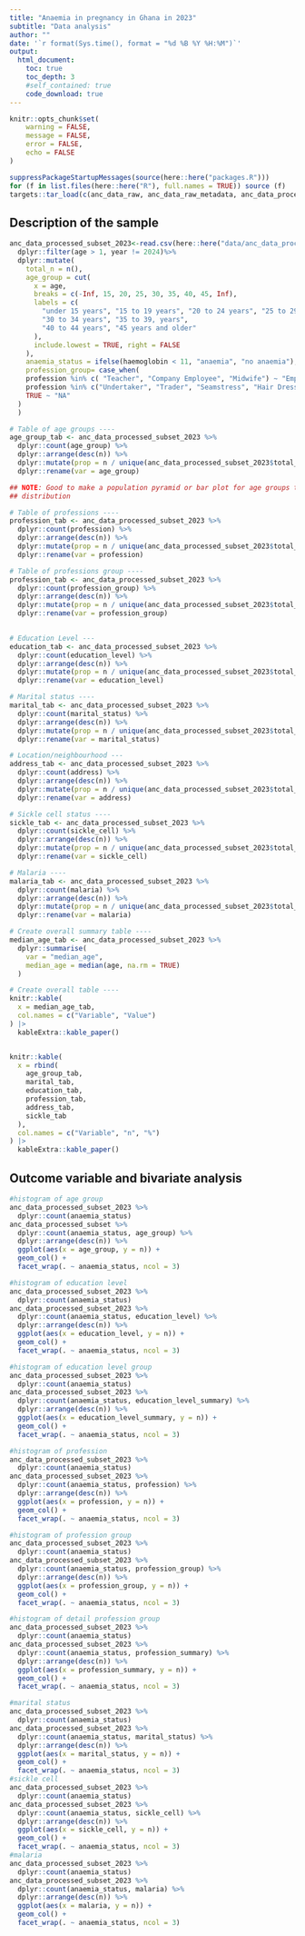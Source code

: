 ```yaml
---
title: "Anaemia in pregnancy in Ghana in 2023"
subtitle: "Data analysis"
author: "" 
date: '`r format(Sys.time(), format = "%d %B %Y %H:%M")`'
output: 
  html_document:
    toc: true
    toc_depth: 3
    #self_contained: true
    code_download: true
---
```

```r
knitr::opts_chunk$set(
    warning = FALSE,
    message = FALSE,
    error = FALSE,
    echo = FALSE
)

suppressPackageStartupMessages(source(here::here("packages.R")))
for (f in list.files(here::here("R"), full.names = TRUE)) source (f)
targets::tar_load(c(anc_data_raw, anc_data_raw_metadata, anc_data_processed, anc_data_processed_metadata))
```


## Description of the sample

```r
anc_data_processed_subset_2023<-read.csv(here::here("data/anc_data_processed.csv"))%>% 
  dplyr::filter(age > 1, year != 2024)%>%
  dplyr::mutate(
    total_n = n(),
    age_group = cut(
      x = age,
      breaks = c(-Inf, 15, 20, 25, 30, 35, 40, 45, Inf),
      labels = c(
        "under 15 years", "15 to 19 years", "20 to 24 years", "25 to 29 years", 
        "30 to 34 years", "35 to 39, years", 
        "40 to 44 years", "45 years and older"
      ),
      include.lowest = TRUE, right = FALSE
    ),
    anaemia_status = ifelse(haemoglobin < 11, "anaemia", "no anaemia"),
    profession_group= case_when(
    profession %in% c( "Teacher", "Company Employee", "Midwife") ~ "Employed",
    profession %in% c("Undertaker", "Trader", "Seamstress", "Hair Dresser", "Fishmonger", "Farmer", "Decorator","Business Owner", "Caterer", "Student") ~ "Self-Employed",
    TRUE ~ "NA"
  )
  )

# Table of age groups ----
age_group_tab <- anc_data_processed_subset_2023 %>%
  dplyr::count(age_group) %>%
  dplyr::arrange(desc(n)) %>%
  dplyr::mutate(prop = n / unique(anc_data_processed_subset_2023$total_n)) %>%
  dplyr::rename(var = age_group)

## NOTE: Good to make a population pyramid or bar plot for age groups to show
## distribution

# Table of professions ----
profession_tab <- anc_data_processed_subset_2023 %>%
  dplyr::count(profession) %>%
  dplyr::arrange(desc(n)) %>%
  dplyr::mutate(prop = n / unique(anc_data_processed_subset_2023$total_n)) %>%
  dplyr::rename(var = profession)

# Table of professions group ----
profession_tab <- anc_data_processed_subset_2023 %>%
  dplyr::count(profession_group) %>%
  dplyr::arrange(desc(n)) %>%
  dplyr::mutate(prop = n / unique(anc_data_processed_subset_2023$total_n)) %>%
  dplyr::rename(var = profession_group)

  
# Education Level ---
education_tab <- anc_data_processed_subset_2023 %>%
  dplyr::count(education_level) %>%
  dplyr::arrange(desc(n)) %>%
  dplyr::mutate(prop = n / unique(anc_data_processed_subset_2023$total_n)) %>%
  dplyr::rename(var = education_level)

# Marital status ----
marital_tab <- anc_data_processed_subset_2023 %>%
  dplyr::count(marital_status) %>%
  dplyr::arrange(desc(n)) %>%
  dplyr::mutate(prop = n / unique(anc_data_processed_subset_2023$total_n)) %>%
  dplyr::rename(var = marital_status)

# Location/neighbourhood ---
address_tab <- anc_data_processed_subset_2023 %>%
  dplyr::count(address) %>%
  dplyr::arrange(desc(n)) %>%
  dplyr::mutate(prop = n / unique(anc_data_processed_subset_2023$total_n)) %>%
  dplyr::rename(var = address)

# Sickle cell status ----
sickle_tab <- anc_data_processed_subset_2023 %>%
  dplyr::count(sickle_cell) %>%
  dplyr::arrange(desc(n)) %>%
  dplyr::mutate(prop = n / unique(anc_data_processed_subset_2023$total_n)) %>%
  dplyr::rename(var = sickle_cell)

# Malaria ----
malaria_tab <- anc_data_processed_subset_2023 %>%
  dplyr::count(malaria) %>%
  dplyr::arrange(desc(n)) %>%
  dplyr::mutate(prop = n / unique(anc_data_processed_subset_2023$total_n)) %>%
  dplyr::rename(var = malaria)

# Create overall summary table ----
median_age_tab <- anc_data_processed_subset_2023 %>%
  dplyr::summarise(
    var = "median_age",
    median_age = median(age, na.rm = TRUE)
  )

# Create overall table ----
knitr::kable(
  x = median_age_tab,
  col.names = c("Variable", "Value")
) |>
  kableExtra::kable_paper()


knitr::kable(
  x = rbind(
    age_group_tab,
    marital_tab,
    education_tab,
    profession_tab,
    address_tab,
    sickle_tab
  ),
  col.names = c("Variable", "n", "%")
) |>
  kableExtra::kable_paper()
```

## Outcome variable and bivariate analysis

```r
#histogram of age group
anc_data_processed_subset_2023 %>%
  dplyr::count(anaemia_status)
anc_data_processed_subset %>%
  dplyr::count(anaemia_status, age_group) %>%
  dplyr::arrange(desc(n)) %>%
  ggplot(aes(x = age_group, y = n)) +
  geom_col() +
  facet_wrap(. ~ anaemia_status, ncol = 3)

#histogram of education level
anc_data_processed_subset_2023 %>%
  dplyr::count(anaemia_status)
anc_data_processed_subset_2023 %>%
  dplyr::count(anaemia_status, education_level) %>%
  dplyr::arrange(desc(n)) %>%
  ggplot(aes(x = education_level, y = n)) +
  geom_col() +
  facet_wrap(. ~ anaemia_status, ncol = 3)

#histogram of education level group
anc_data_processed_subset_2023 %>%
  dplyr::count(anaemia_status)
anc_data_processed_subset_2023 %>%
  dplyr::count(anaemia_status, education_level_summary) %>%
  dplyr::arrange(desc(n)) %>%
  ggplot(aes(x = education_level_summary, y = n)) +
  geom_col() +
  facet_wrap(. ~ anaemia_status, ncol = 3)

#histogram of profession
anc_data_processed_subset_2023 %>%
  dplyr::count(anaemia_status)
anc_data_processed_subset_2023 %>%
  dplyr::count(anaemia_status, profession) %>%
  dplyr::arrange(desc(n)) %>%
  ggplot(aes(x = profession, y = n)) +
  geom_col() +
  facet_wrap(. ~ anaemia_status, ncol = 3)

#histogram of profession group
anc_data_processed_subset_2023 %>%
  dplyr::count(anaemia_status)
anc_data_processed_subset_2023 %>%
  dplyr::count(anaemia_status, profession_group) %>%
  dplyr::arrange(desc(n)) %>%
  ggplot(aes(x = profession_group, y = n)) +
  geom_col() +
  facet_wrap(. ~ anaemia_status, ncol = 3)

#histogram of detail profession group
anc_data_processed_subset_2023 %>%
  dplyr::count(anaemia_status)
anc_data_processed_subset_2023 %>%
  dplyr::count(anaemia_status, profession_summary) %>%
  dplyr::arrange(desc(n)) %>%
  ggplot(aes(x = profession_summary, y = n)) +
  geom_col() +
  facet_wrap(. ~ anaemia_status, ncol = 3)

#marital status
anc_data_processed_subset_2023 %>%
  dplyr::count(anaemia_status)
anc_data_processed_subset_2023 %>%
  dplyr::count(anaemia_status, marital_status) %>%
  dplyr::arrange(desc(n)) %>%
  ggplot(aes(x = marital_status, y = n)) +
  geom_col() +
  facet_wrap(. ~ anaemia_status, ncol = 3)
#sickle cell
anc_data_processed_subset_2023 %>%
  dplyr::count(anaemia_status)
anc_data_processed_subset_2023 %>%
  dplyr::count(anaemia_status, sickle_cell) %>%
  dplyr::arrange(desc(n)) %>%
  ggplot(aes(x = sickle_cell, y = n)) +
  geom_col() +
  facet_wrap(. ~ anaemia_status, ncol = 3)
#malaria
anc_data_processed_subset_2023 %>%
  dplyr::count(anaemia_status)
anc_data_processed_subset_2023 %>%
  dplyr::count(anaemia_status, malaria) %>%
  dplyr::arrange(desc(n)) %>%
  ggplot(aes(x = malaria, y = n)) +
  geom_col() +
  facet_wrap(. ~ anaemia_status, ncol = 3)


```
